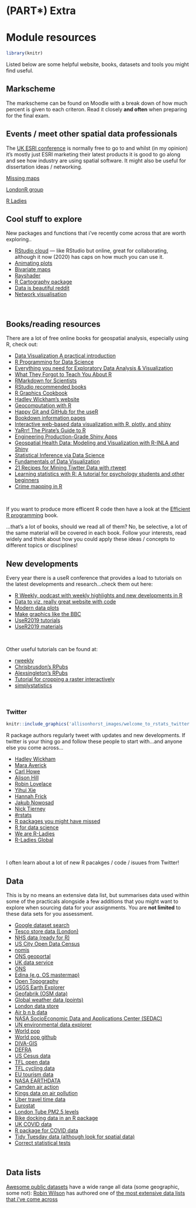 # (PART\*) Extra {-}

# Module resources {-}

```r
library(knitr)
```

Listed below are some helpful website, books, datasets and tools you might find useful.

## Markscheme

The markscheme can be found on Moodle with a break down of how much percent is given to each criteron. Read it closely **and often** when preparing for the final exam.

## Events / meet other spatial data professionals

The [UK ESRI conference](https://www.esriuk.com/en-gb/about/events/ac/overview) is normally free to go to and whilst (in my opinion) it's mostly just ESRI marketing their latest products it is good to go along and see how industry are using spatial software. It might also be useful for dissertation ideas / networking. 

[Missing maps](http://www.missingmaps.org/events/)

[LondonR group](https://www.londonr.org/#content)

[R Ladies](https://www.meetup.com/pro/rladies/)

## Cool stuff to explore

New packages and functions that i've recently come across that are worth exploring..

<div class="col2">
* [RStudio cloud](https://rstudio.cloud/) --- like RStudio but online, great for collaborating, although it now (2020) has caps on how much you can use it.
* [Animating plots](https://rpubs.com/jgleeson/ripple-effect)
* [Bivariate maps](https://timogrossenbacher.ch/2019/04/bivariate-maps-with-ggplot2-and-sf/)
* [Rayshader](https://www.rayshader.com/)
* [R Cartography package](http://riatelab.github.io/cartography/docs/)
* [Data is beautiful reddit](https://www.reddit.com/r/dataisbeautiful/)
* [Network visualisation](https://kateto.net/network-visualization)
</div><br/>

## Books/reading resources

There are a lot of free online books for geospatial analysis, especially using R, check out:

<div class="col2">

* [Data Visualization A practical introduction](https://socviz.co/index.html#preface)
* [R Programming for Data Science](https://bookdown.org/rdpeng/rprogdatascience/)
* [Everything you need for Exploratory Data Analysis & Visualization](https://edav.info/index.html)
* [What They Forgot to Teach You About R](https://whattheyforgot.org/)
* [RMarkdown for Scientists](https://rmd4sci.njtierney.com/ )
* [RStudio recommended books](https://www.rstudio.com/resources/training/books/)
* [R Graphics Cookbook](https://r-graphics.org/)
* [Hadley Wickham's website](http://hadley.nz/)
* [Geocomputation with R ](https://geocompr.robinlovelace.net/)
* [Happy Git and GitHub for the useR](https://happygitwithr.com/)
* [Bookdown information pages](https://bookdown.org/)
* [Interactive web-based data visualization with R, plotly, and shiny](https://plotly-r.com/index.html)
* [YaRrr! The Pirate’s Guide to R](https://bookdown.org/ndphillips/YaRrr/)
* [Engineering Production-Grade Shiny Apps](https://thinkr-open.github.io/building-shiny-apps-workflow/)
* [Geospatial Health Data: Modeling and Visualization with R-INLA and Shiny](http://www.paulamoraga.com/book-geospatial/index.html)
* [Statistical Inference via Data Science](https://moderndive.com/)
* [Fundamentals of Data Visualization](https://serialmentor.com/dataviz/index.html)
* [21 Recipes for Mining Tiwtter Data with rtweet](https://rud.is/books/21-recipes/)
* [Learning statistics with R: A tutorial for psychology students and other beginners](https://learningstatisticswithr.com/book/)
* [Crime mapping in R](Crime Mapping in R)

</div><br/>

If you want to produce more efficent R code then have a look at the [Efficient R programming](https://csgillespie.github.io/efficientR/index.html) book.

...that's a lot of books, should we read all of them? No, be selective, a lot of the same material will be covered in each book. Follow your interests, read widely and think about how you could apply these ideas / concepts to different topics or disciplines!

## New developments

Every year there is a useR conference that provides a load to tutorials on the latest developments and research...check them out here: 
<div class="col2">
* [R Weekly, podcast with weekly highlights and new developments in R](https://rweekly.fireside.fm/)
* [Data to viz, really great website with code](https://www.data-to-viz.com/)
* [Modern data plots](https://moderndata.plot.ly/visualizing-geo-spatial-data-with-sf-and-plotly/)
* [Make graphics like the BBC](https://github.com/bbc/bbplot/blob/master/chart_examples/bbplot_example_plots.png)
* [UseR2019 tutorials](http://www.user2019.fr/tutorials/)
* [UseR2019 materials](https://github.com/sowla/useR2019-materials)
</div><br/>

Other useful tutorials can be found at:

<div class="col2">
* [rweekly](https://rweekly.org/)
* [Chrisbrusdon's RPubs](http://rpubs.com/chrisbrunsdon/)
* [Alexsingleton's RPubs](http://rpubs.com/alexsingleton/)
* [Tutorial for cropping a raster interactively](https://mgimond.github.io/megug2017/#cropping-a-raster-interactively)
* [simplystatistics](https://simplystatistics.org/)
</div><br/>

### Twitter

```r
knitr::include_graphics('allisonhorst_images/welcome_to_rstats_twitter.png')
```

R package authors regularly tweet with updates and new developments. If twitter is your thing go and follow these people to start with...and anyone else you come across...

<div class="col2">

* [Hadley Wickham](https://twitter.com/hadleywickham)
* [Mara Averick](https://twitter.com/dataandme)
* [Carl Howe](https://twitter.com/cdhowe)
* [Alison Hill](https://twitter.com/apreshill)
* [Robin Lovelace](https://twitter.com/robinlovelace)
* [Yihui Xie](https://twitter.com/xieyihui)
* [Hannah Frick](https://twitter.com/hfcfrick)
* [Jakub Nowosad](https://twitter.com/jakub_nowosad)
* [Nick Tierney](https://twitter.com/nj_tierney)
* [#rstats](https://twitter.com/search?q=%23rstats&src=typed_query)
* [R packages you might have missed](https://twitter.com/icymi_r)
* [R for data science](https://twitter.com/rstats4ds)
* [We are R-Ladies](https://twitter.com/WeAreRLadies)
* [R-Ladies Global](https://twitter.com/RLadiesGlobal)

</div><br/>

I often learn about a lot of new R pacakges / code / isuues from Twitter!

## Data

This is by no means an extensive data list, but summarises data used within some of the practicals alongside a few additions that you might want to explore when sourcing data for your assignments. You are **not limited** to these data sets for you assessment.

<div class="col2">

* [Google dataset search](https://datasetsearch.research.google.com/)
* [Tesco store data (London)](https://www.nature.com/articles/s41597-020-0397-7)
* [NHS data (ready for R)](https://nhs-r-community.github.io/NHSRdatasets/)
* [US City Open Data Census](http://us-cities.survey.okfn.org/)
* [nomis](https://www.nomisweb.co.uk/)
* [ONS geoportal](https://geoportal.statistics.gov.uk/)
* [UK data service](https://census.edina.ac.uk/)
* [ONS](https://www.ons.gov.uk/)
* [Edina (e.g. OS mastermap)](https://digimap.edina.ac.uk/)
* [Open Topography](https://opentopography.org/)
* [USGS Earth Explorer](https://earthexplorer.usgs.gov/)
* [Geofabrik (OSM data)](https://www.geofabrik.de/)
* [Global weather data (points)](https://rp5.ru/Weather_in_the_world)
* [London data store](https://data.london.gov.uk/)
* [Air b n b data](http://insideairbnb.com/get-the-data.html)
* [NASA SocioEconomic Data and Applications Center (SEDAC)](https://sedac.ciesin.columbia.edu/)
* [UN environmental data explorer](http://geodata.grid.unep.ch/)
* [World pop](https://www.worldpop.org/)
* [World pop github](https://github.com/wpgp)
* [DIVA-GIS](https://www.diva-gis.org/)
* [DEFRA](https://environment.data.gov.uk/)
* [US Cesus data](https://www.census.gov/data.html)
* [TFL open data](https://tfl.gov.uk/info-for/open-data-users/our-open-data?intcmp=3671#on-this-page-2)
* [TFL cycling data](https://cycling.data.tfl.gov.uk/)
* [EU tourism data](https://ec.europa.eu/eurostat/statistics-explained/index.php/Tourism_statistics)
* [NASA EARTHDATA](https://earthdata.nasa.gov/)
* [Camden air action](https://camdenairaction.wordpress.com/2017/02/20/schools-monitoring-project-spring-2017/)
* [Kings data on air pollution](https://www.londonair.org.uk/LondonAir/Default.aspx)
* [Uber travel time data](https://movement.uber.com/?lang=en-GB)
* [Eurostat](https://ec.europa.eu/eurostat)
* [London Tube PM2.5 levels](https://www.ft.com/content/6f381ad4-fef7-11e9-be59-e49b2a136b8d)
* [Bike docking data in an R package](https://docs.ropensci.org/bikedata/)
* [UK COVID data](https://coronavirus.data.gov.uk/)
* [R package for COVID data](https://github.com/RamiKrispin/coronavirus)
* [Tidy Tuesday data (although look for spatial data)](https://github.com/rfordatascience/tidytuesday)
* [Correct statistical tests](https://stats.idre.ucla.edu/other/mult-pkg/whatstat/)

</div><br/>

## Data lists

[Awesome public datasets](https://github.com/awesomedata/awesome-public-datasets) have a wide range all data (some geographic, some not): 
[Robin Wilson](https://twitter.com/sciremotesense) has authored one of [the most extensive data lists that i've come across](https://freegisdata.rtwilson.com/)
